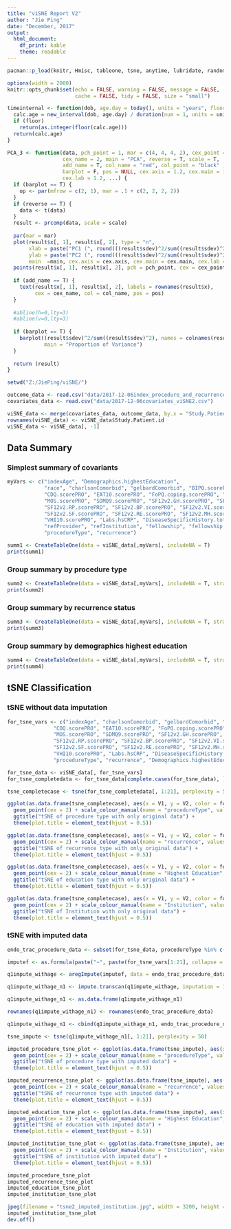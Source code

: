 ```yaml
---
title: "viSNE Report V2"
author: "Jie Ping"
date: "December, 2017"
output: 
  html_document: 
    df_print: kable
    theme: readable
---
```


<style>
pre {
  overflow-x: auto;
}
pre code {
  word-wrap: normal;
  white-space: pre;
}
</style>

```r

pacman::p_load(knitr, Hmisc, tableone, tsne, anytime, lubridate, randomForest, ggplot2, rpart)

options(width = 2000)
knitr::opts_chunk$set(echo = FALSE, warning = FALSE, message = FALSE,
                      cache = FALSE, tidy = FALSE, size = "small")

timeinternal <- function(dob, age.day = today(), units = "years", floor = TRUE) {
  calc.age = new_interval(dob, age.day) / duration(num = 1, units = units)
  if (floor)
    return(as.integer(floor(calc.age)))
  return(calc.age)
}

PCA_3 <- function(data, pch_point = 1, mar = c(4, 4, 4, 2), cex_point = 2, 
                  cex_name = 2, main = "PCA", reverse = T, scale = T, 
                  add_name = T, col_name = "red", col_point = "black" , 
                  barplot = F, pos = NULL, cex.axis = 1.2, cex.main = 1.2, 
                  cex.lab = 1.2, ...) {
  if (barplot == T) {
    op <- par(mfrow = c(2, 1), mar = .1 + c(2, 2, 2, 2))
  }
  if (reverse == T) {
    data <- t(data)
  }
  result <- prcomp(data, scale = scale)
  
  par(mar = mar)
  plot(result$x[, 1], result$x[, 2], type = "n",
       xlab = paste("PC1 (", round(((result$sdev)^2/sum((result$sdev)^2))[1], 2)*100, "%)", sep = ""),
       ylab = paste("PC2 (", round(((result$sdev)^2/sum((result$sdev)^2))[2], 2)*100, "%)", sep = ""),
       main  =main, cex.axis = cex.axis, cex.main = cex.main, cex.lab = cex.lab, ...)
  points(result$x[, 1], result$x[, 2], pch = pch_point, cex = cex_point, col = col_point)
  
  if (add_name == T) {
    text(result$x[, 1], result$x[, 2], labels = rownames(result$x), 
         cex = cex_name, col = col_name, pos = pos)
  }    
  
  #abline(h=0,lty=3)
  #abline(v=0,lty=3)
  
  if (barplot == T) {
    barplot((result$sdev)^2/sum((result$sdev)^2), names = colnames(result$x), 
            main = "Proportion of Variance")
  }
  
  return (result)
}

setwd("Z:/JiePing/viSNE/")

outcome_data <- read.csv("data/2017-12-06index_procedure_and_recurrence.csv")
covariates_data <- read.csv("data/2017-12-06covariates_viSNE2.csv")

viSNE_data <- merge(covariates_data, outcome_data, by.x = "Study.Patient.id", by.y = "Study.Patient.id", all.x = T, all.y = T)
rownames(viSNE_data) <- viSNE_data$Study.Patient.id
viSNE_data <- viSNE_data[, -1]

```

## Data Summary 
### Simplest summary of covariants

```r
myVars <- c("indexAge", "Demographics.highestEducation", 
            "race", "charlsonComorbid", "gelbardComorbid", "BIPQ.scorePRO", 
            "CDQ.scorePRO", "EAT10.scorePRO", "FoPQ.coping.scorePRO", "FoPQ.anxiety.scorePRO", 
            "MOS.scorePRO", "SDMQ9.scorePRO", "SF12v2.GH.scorePRO", "SF12v2.PF.scorePRO", 
            "SF12v2.RP.scorePRO", "SF12v2.BP.scorePRO", "SF12v2.VI.scorePRO", 
            "SF12v2.SF.scorePRO", "SF12v2.RE.scorePRO", "SF12v2.MH.scorePRO", 
            "VHI10.scorePRO", "Labs.hsCRP", "DiseaseSpecificHistory.totalTreatments",
            "refProvider", "refInstitution", "fellowship", "fellowship.site",
            "procedureType", "recurrence")

summ1 <- CreateTableOne(data = viSNE_data[,myVars], includeNA = T)
print(summ1)

```

### Group summary by procedure type

```r

summ2 <- CreateTableOne(data = viSNE_data[,myVars], includeNA = T, strata = "procedureType")
print(summ2)

```

### Group summary by recurrence status

```r

summ3 <- CreateTableOne(data = viSNE_data[,myVars], includeNA = T, strata = "recurrence")
print(summ3)

```

### Group summary by demographics highest education

```r

summ4 <- CreateTableOne(data = viSNE_data[,myVars], includeNA = T, strata = "Demographics.highestEducation")
print(summ4)

```

## tSNE Classification

### tSNE without data imputation

```r
for_tsne_vars <- c("indexAge", "charlsonComorbid", "gelbardComorbid", "BIPQ.scorePRO", 
               "CDQ.scorePRO", "EAT10.scorePRO", "FoPQ.coping.scorePRO", "FoPQ.anxiety.scorePRO", 
               "MOS.scorePRO", "SDMQ9.scorePRO", "SF12v2.GH.scorePRO", "SF12v2.PF.scorePRO", 
               "SF12v2.RP.scorePRO", "SF12v2.BP.scorePRO", "SF12v2.VI.scorePRO", 
               "SF12v2.SF.scorePRO", "SF12v2.RE.scorePRO", "SF12v2.MH.scorePRO", 
               "VHI10.scorePRO", "Labs.hsCRP", "DiseaseSpecificHistory.totalTreatments", 
               "procedureType", "recurrence", "Demographics.highestEducation", "refInstitution")

for_tsne_data <- viSNE_data[, for_tsne_vars]
for_tsne_completedata <- for_tsne_data[complete.cases(for_tsne_data), ]

tsne_completecase <- tsne(for_tsne_completedata[, 1:21], perplexity = 50)

ggplot(as.data.frame(tsne_completecase), aes(x = V1, y = V2, color = for_tsne_completedata$procedureType)) + 
  geom_point(cex = 2) + scale_colour_manual(name = "procedureType", values = rainbow(length(unique(for_tsne_completedata$procedureType)))) + 
  ggtitle("tSNE of procedure type with only original data") + 
  theme(plot.title = element_text(hjust = 0.5))

ggplot(as.data.frame(tsne_completecase), aes(x = V1, y = V2, color = for_tsne_completedata$recurrence)) + 
  geom_point(cex = 2) + scale_colour_manual(name = "recurrence", values = rainbow(length(unique(for_tsne_completedata$recurrence)))) + 
  ggtitle("tSNE of recurrence type with only original data") + 
  theme(plot.title = element_text(hjust = 0.5))

ggplot(as.data.frame(tsne_completecase), aes(x = V1, y = V2, color = for_tsne_completedata$Demographics.highestEducation)) + 
  geom_point(cex = 2) + scale_colour_manual(name = "Highest Education", values = rainbow(length(unique(for_tsne_completedata$Demographics.highestEducation)))) + 
  ggtitle("tSNE of education type with only original data") + 
  theme(plot.title = element_text(hjust = 0.5))

ggplot(as.data.frame(tsne_completecase), aes(x = V1, y = V2, color = for_tsne_completedata$refInstitution)) + 
  geom_point(cex = 2) + scale_colour_manual(name = "Institution", values = rainbow(length(unique(for_tsne_completedata$refInstitution)))) + 
  ggtitle("tSNE of Institution with only original data") + 
  theme(plot.title = element_text(hjust = 0.5))

```

### tSNE with imputed data

```r

endo_trac_procedure_data <- subset(for_tsne_data, procedureType %in% c("Endoscopic procedure", "Tracheal resection"))

imputef <- as.formula(paste("~", paste(for_tsne_vars[1:21], collapse = " + ")))

q1impute_withage <- aregImpute(imputef, data = endo_trac_procedure_data, n.impute = 10, nk = 0)

q1impute_withage_n1 <- impute.transcan(q1impute_withage, imputation = 1, list.out = T, data = endo_trac_procedure_data)

q1impute_withage_n1 <- as.data.frame(q1impute_withage_n1)

rownames(q1impute_withage_n1) <- rownames(endo_trac_procedure_data)

q1impute_withage_n1 <- cbind(q1impute_withage_n1, endo_trac_procedure_data[, 22:25])

tsne_impute <- tsne(q1impute_withage_n1[, 1:21], perplexity = 50)
```

```r
imputed_procedure_tsne_plot <- ggplot(as.data.frame(tsne_impute), aes(x = V1, y = V2, color = q1impute_withage_n1$procedureType)) + 
  geom_point(cex = 2) + scale_colour_manual(name = "procedureType", values = rainbow(length(unique(q1impute_withage_n1$procedureType)))) + 
  ggtitle("tSNE of procedure type with imputed data") + 
  theme(plot.title = element_text(hjust = 0.5))

imputed_recurrence_tsne_plot <- ggplot(as.data.frame(tsne_impute), aes(x = V1, y = V2, color = q1impute_withage_n1$recurrence)) + 
  geom_point(cex = 2) + scale_colour_manual(name = "recurrence", values = rainbow(length(unique(q1impute_withage_n1$recurrence)))) + 
  ggtitle("tSNE of recurrence type with imputed data") + 
  theme(plot.title = element_text(hjust = 0.5))

imputed_education_tsne_plot <- ggplot(as.data.frame(tsne_impute), aes(x = V1, y = V2, color = q1impute_withage_n1$Demographics.highestEducation)) + 
  geom_point(cex = 2) + scale_colour_manual(name = "Highest Education", values = rainbow(length(unique(q1impute_withage_n1$Demographics.highestEducation)))) + 
  ggtitle("tSNE of education with imputed data") + 
  theme(plot.title = element_text(hjust = 0.5))

imputed_institution_tsne_plot <- ggplot(as.data.frame(tsne_impute), aes(x = V1, y = V2, color = q1impute_withage_n1$refInstitution)) + 
  geom_point(cex = 2) + scale_colour_manual(name = "Institution", values = rainbow(length(unique(q1impute_withage_n1$refInstitution)))) + 
  ggtitle("tSNE of institution with imputed data") + 
  theme(plot.title = element_text(hjust = 0.5))

imputed_procedure_tsne_plot
imputed_recurrence_tsne_plot
imputed_education_tsne_plot
imputed_institution_tsne_plot

jpeg(filename = "tsne2_imputed_institution.jpg", width = 3200, height = 1600, units = "px", pointsize = 8, quality = 100, bg = "white", res = 300)
imputed_institution_tsne_plot
dev.off()


```









































